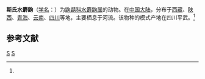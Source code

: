 {{Speciesbox
| taxon = Chimarrogale styani
| binomial_authority = (Winton, 1899)<ref name='id50'>{{cite web| url =http://www.bioinfo.cn/db05/BjdwSpecies.php?action=view&id=50| title =斯氏水麝鼩| work =《中国动物物种编目数据库》| publisher =中国科学院微生物研究所| author =中国科学院动物研究所| accessdate =2009-03-27| deadurl =yes| archiveurl =https://web.archive.org/web/20160305024250/http://www.bioinfo.cn/db05/BjdwSpecies.php?action=view&id=50| archivedate =2016-03-05}}</ref>
}}

'''斯氏水麝鼩'''（[[学名|学名]]：{{lang|la|''Chimarrogale styani''}}）为[[鼩鼱科|鼩鼱科]][[水麝鼩属|水麝鼩属]]的动物。在[[中国大陆|中国大陆]]，分布于[[西藏|西藏]]、[[陕西|陕西]]、[[青海|青海]]、[[云南|云南]]、[[四川|四川]]等地，主要栖息于河流。该物种的模式产地在四川平武。<ref name='id50'/>

== 参考文献 ==
{{reflist}}
{{Taxonbar|from=Q1768888}}

[[Category:水麝鼩属|S]]
[[Category:1899年描述的动物|S]]


{{哺乳类小作品}}